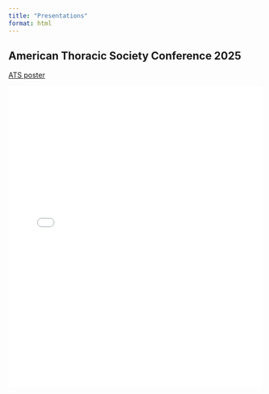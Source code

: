 ```yaml
---
title: "Presentations"
format: html
---
```


::: column-page
## American Thoracic Society Conference 2025

[ATS poster](pdfs/ats_2025_lactaoen.pdf)

<iframe src="pdfs/ats_2025_lactaoen.pdf" width="100%" height="600px" style="border: none;"></iframe>

:::
